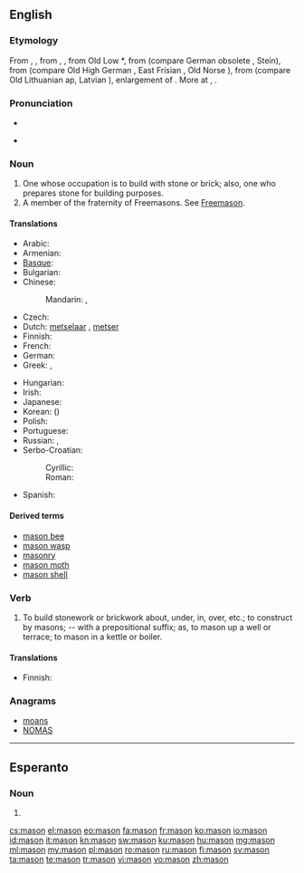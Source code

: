 {{also|Mason}}
==English==
{{wikipedia|dab=mason}}

===Etymology===
From {{etyl|enm}} {{term|masoun|lang=enm}}, {{term|machun|lang=enm}}, from {{etyl|xno}} {{term|machun|lang=xno}}, {{term|masson|lang=xno}}, from Old Low {{etyl|frk}} *{{term||mattio|lang=frk}}, from {{proto|Germanic|maitōn}} (compare German obsolete {{term|Metz|lang=de}}, Stein{{term|Steinmetze|metze|lang=de}}), from {{proto|Germanic|title=|maitanan|to cut, hew|lang=en}} (compare Old High German {{term|meizan|lang=goh}}, East Frisian {{term|matje|lang=frs}}, Old Norse {{term|meita|lang=non}}), from {{proto|Indo-European|mai-d-|to alter|lang=en}} (compare Old Lithuanian ap{{term|apmaitinti|maitinti|to wound|lang=lt}}, Latvian {{term|maitat|màitât|to spoil, destroy|lang=lv}}), enlargement of {{proto|Indo-European|mei-|to change, exchange|lang=en}}. More at {{l|en|mean}}, {{l|en|mutate}}.

===Pronunciation===
* {{audio|en-us-mason.ogg|Audio (US)}}

* {{rhymes|eɪsən}}

===Noun===
{{en-noun}}

# One whose occupation is to build with stone or brick; also, one who prepares stone for building purposes.
# A member of the fraternity of Freemasons. See [[Freemason]].

====Translations====
{{trans-top|one who builds with stone or brick}}
* Arabic: {{t|ar|بناء|m|tr=bannāʾ|sc=Arab}}
* Armenian: {{t|hy|քարտաշ|tr=k'artaš|sc=Armn}}
* [[Basque]]: {{t|eu|igeltsero}}
* Bulgarian: {{t+|bg|зидар|m}}
* Chinese:
*: Mandarin: {{t|zh|石匠|tr=shíjiàng|sc=Hani}}, {{t|zh|石工|tr=shígōng|sc=Hani}}
* Czech: {{t-|cs|zedník|m}}
* Dutch: [[metselaar]] {{m}}, {{qualifier|Flemish}} [[metser]] {{m}}
* Finnish: {{t+|fi|muurari}}
* French: {{t+|fr|maçon|m}}
* German: {{t+|de|Maurer|m}}
* Greek: {{t|el|κτίστης|m|sc=Grek|tr=ktístis}}, {{t|el|λιθοδόμος|m|tr=lithodómos|sc=Grek}}
{{trans-mid}}
* Hungarian: {{t+|hu|kőműves}}
* Irish: {{t-|ga|saor|m|xs=Irish}}
* Japanese: {{t|ja|石工|tr=いしく, ishiku|sc=Jpan}}
* Korean: {{t|ko|석공|tr=seok-gong|sc=Kore}} ({{t|ko|石工|sc=Kore}})
* Polish: {{t|pl|kamieniarz|m}}
* Portuguese: {{t+|pt|pedreiro|m}}
* Russian: {{t+|ru|каменщик|m|tr=kámenščik}}, {{t|ru|масон|m|tr=masón|sc=Cyrl}} {{qualifier|rare in this sense}}
* Serbo-Croatian:
*: Cyrillic: {{t|sh|зидар|m|alt=зѝда̄р|sc=Cyrl}}
*: Roman: {{t|sh|zidar|m|alt=zìdār}}
* Spanish: {{t+|es|albañil|m}}
{{trans-bottom}}

{{trans-see|Freemason}}

====Derived terms====
* [[mason bee]]
* [[mason wasp]]
* [[masonry]]
* [[mason moth]]
* [[mason shell]]

===Verb===
{{en-verb}}

# {{transitive}} To build stonework or brickwork about, under, in, over, etc.; to construct by masons; -- with a prepositional suffix; as, to mason up a well or terrace; to mason in a kettle or boiler.

====Translations====
{{trans-top|to build stonework or brickwork}}
* Finnish: {{t+|fi|muurata}}
{{trans-mid}}
{{trans-bottom}}

===Anagrams===
* [[moans#English|moans]]
* [[NOMAS#English|NOMAS]]

----

==Esperanto==

===Noun===
{{head|eo|noun form|g=s}}
# {{eo-form of|mas|on}}

[[cs:mason]]
[[el:mason]]
[[eo:mason]]
[[fa:mason]]
[[fr:mason]]
[[ko:mason]]
[[io:mason]]
[[id:mason]]
[[it:mason]]
[[kn:mason]]
[[sw:mason]]
[[ku:mason]]
[[hu:mason]]
[[mg:mason]]
[[ml:mason]]
[[my:mason]]
[[pl:mason]]
[[ro:mason]]
[[ru:mason]]
[[fi:mason]]
[[sv:mason]]
[[ta:mason]]
[[te:mason]]
[[tr:mason]]
[[vi:mason]]
[[vo:mason]]
[[zh:mason]]